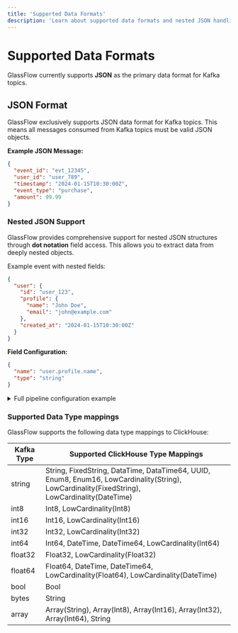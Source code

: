 ```yaml
---
title: 'Supported Data Formats'
description: 'Learn about supported data formats and nested JSON handling in GlassFlow'
---
```


# Supported Data Formats

GlassFlow currently supports **JSON** as the primary data format for Kafka topics.

## JSON Format

GlassFlow exclusively supports JSON data format for Kafka topics. This means all messages consumed from Kafka topics must be valid JSON objects.

**Example JSON Message:**
```json
{
  "event_id": "evt_12345",
  "user_id": "user_789",
  "timestamp": "2024-01-15T10:30:00Z",
  "event_type": "purchase",
  "amount": 99.99
}
```

### Nested JSON Support

GlassFlow provides comprehensive support for nested JSON structures through **dot notation** field access. This allows you to extract data from deeply nested objects.

Example event with nested fields:

```json
{
  "user": {
    "id": "user_123",
    "profile": {
      "name": "John Doe",
      "email": "john@example.com"
    },
    "created_at": "2024-01-15T10:30:00Z"
  }
}
```

**Field Configuration:**
```json
{
  "name": "user.profile.name",
  "type": "string"
}
```

<details>
<summary>Full pipeline configuration example</summary>
```json
{
  "pipeline_id": "kafka-to-clickhouse-pipeline",
  "source": {
    "type": "kafka",
    "connection_params": {
      "brokers": ["kafka-broker-0:9092"],
      "protocol": "SASL_SSL",
      "mechanism": "PLAINTEXT",
      "username": "<user>",
      "password": "<password>",
    },
    "topics": [
      {
        "name": "users",
        "schema": {
          "type": "json",
          "fields": [
            {
              "name": "user.id",
              "type": "string"
            },
            {
              "name": "user.profile.name",
              "type": "string"
            },
            {
              "name": "user.profile.email",
              "type": "string"
            },
            {
              "name": "created_at",
              "type": "datetime"
            }
          ]
        }
      }
    ]
  },
  "sink": {
    "type": "clickhouse",
    "host": "clickhouse-server",
    "port": "9000",
    "database": "default",
    "username": "default",
    "password": "c2VjcmV0",
    "table": "users",
    "table_mapping": [
      {
        "source_id": "users",
        "field_name": "user.id",
        "column_name": "user_id",
        "column_type": "UUID"
      },
      {
        "source_id": "users",
        "field_name": "user.profile.name",
        "column_name": "user_name",
        "column_type": "string"
      },
      {
        "source_id": "users",
        "field_name": "user.profile.email",
        "column_name": "user_email",
        "column_type": "string"
      },
      {
        "source_id": "users",
        "field_name": "created_at",
        "column_name": "created_at",
        "column_type": "DateTime"
      }
    ]
  }
}
```
</details>

### Supported Data Type mappings

GlassFlow supports the following data type mappings to ClickHouse:

| Kafka Type | Supported ClickHouse Type Mappings |
|------------|-----------------|
| string     | String, FixedString, DataTime, DataTime64, UUID, Enum8, Enum16, LowCardinality(String), LowCardinality(FixedString), LowCardinality(DateTime)        |
| int8       | Int8, LowCardinality(Int8)            |
| int16      | Int16, LowCardinality(Int16)           |
| int32      | Int32, LowCardinality(Int32)           |
| int64      | Int64, DateTime, DateTime64, LowCardinality(Int64)           |
| float32    | Float32, LowCardinality(Float32)           |
| float64    | Float64, DateTime, DateTime64, LowCardinality(Float64), LowCardinality(DateTime)           |
| bool       | Bool           |
| bytes      | String           |
| array      | Array(String), Array(Int8), Array(Int16), Array(Int32), Array(Int64), String           |
